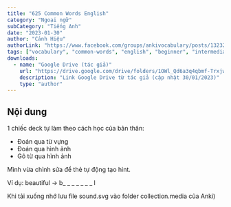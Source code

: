 ```yaml
---
title: "625 Common Words English"
category: "Ngoại ngữ"
subCategory: "Tiếng Anh"
date: "2023-01-30"
author: "Cảnh Hiệu"
authorLink: "https://www.facebook.com/groups/ankivocabulary/posts/1323249645101356/"
tags: ["vocabulary", "common-words", "english", "beginner", "intermediate"]
downloads:
  - name: "Google Drive (tác giả)"
    url: "https://drive.google.com/drive/folders/1OWl_Qd6a3q4qbmf-Trxjw27T42VdNW4w"
    description: "Link Google Drive từ tác giả (cập nhật 30/01/2023)"
    type: "author"
---
```



<YouTubeEmbed videoId="Xq6LUMvxUTU" />

## Nội dung

1 chiếc deck tự làm theo cách học của bản thân:

- Đoán qua từ vựng
- Đoán qua hình ảnh
- Gõ từ qua hình ảnh

Mình vừa chỉnh sửa để thẻ tự động tạo hint.

Ví dụ: beautiful → b_ _ _ _ _ _ _ l

Khi tải xuống nhớ lưu file sound.svg vào folder collection.media của Anki)